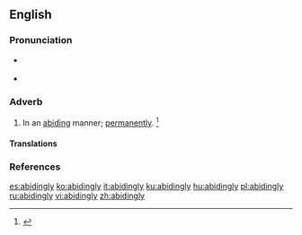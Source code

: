 ==English==

===Pronunciation===
* {{a|US}} {{IPA|/əˈbaɪ.dɪŋ.li/|lang=en}}
* {{audio|en-us-abidingly.ogg|Audio (US)|lang=en}}

===Adverb===
{{en-adv}}

# In an [[abiding]] manner; [[permanently]]. {{defdate|First attested around 1350 to 1470.}}<ref>{{R:SOED5|page=4}}</ref>

====Translations====
{{trans-top|in an abiding manner}}
{{trans-mid}}
{{trans-bottom}}

===References===
<references/>

[[es:abidingly]]
[[ko:abidingly]]
[[it:abidingly]]
[[ku:abidingly]]
[[hu:abidingly]]
[[pl:abidingly]]
[[ru:abidingly]]
[[vi:abidingly]]
[[zh:abidingly]]